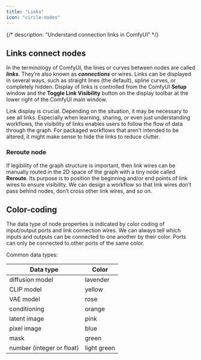 ```yaml
---
title: "Links"
icon: "circle-nodes"
---
```


{/*
description: "Understand connection links in ComfyUI"
*/}

## Links connect nodes

In the terminology of ComfyUI, the lines or curves between nodes are called **_links_**. They’re also known as **_connections_** or wires. Links can be displayed in several ways, such as straight lines (the default), spline curves, or completely hidden. Display of links is controlled from the ComfyUI **Setup** window and the **Toggle Link Visibility** button on the display toolbar at the lower right of the ComfyUI main window.

Link display is crucial. Depending on the situation, it may be necessary to see all links. Especially when learning, sharing, or even just understanding workflows, the visibility of links enables users to follow the flow of data through the graph. For packaged workflows that aren’t intended to be altered, it might make sense to hide the links to reduce clutter.

### Reroute node

If legibility of the graph structure is important, then link wires can be manually routed in the 2D space of the graph with a tiny node called **Reroute**. Its purpose is to position the beginning and/or end points of link wires to ensure visibility. We can design a workflow so that link wires don’t pass behind nodes, don’t cross other link wires, and so on.

## Color-coding

The data type of node properties is indicated by color coding of input/output ports and link connection wires. We can always tell which inputs and outputs can be connected to one another by their color. Ports can only be connected to other ports of the same color.

Common data types:

| Data type                          | Color                                                                                                              |
|------------------------------------|--------------------------------------------------------------------------------------------------------------------|
| diffusion model                    | lavender                                                                                                           |
| CLIP model                         | yellow                                                                                                             |
| VAE model                          | rose                                                                                                               |
| conditioning                       | orange                                                                                                             |
| latent image                       | pink                                                                                                               |
| pixel image                        | blue                                                                                                               |
| mask                               | green                                                                                                              |
| number (integer or float)          | light green                                                                                                        |